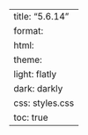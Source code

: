 ---
title: "5.6.14"
format:
    html:
        theme:
            light: flatly
            dark: darkly
        css: styles.css
        toc: true
---